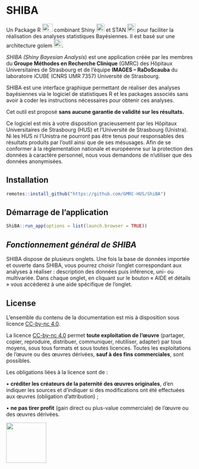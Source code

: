 # **SHIBA**

Un Package R ![](images/logo.jpg){width="28" height="22"} combinant
Shiny ![](images/shiny.png){height="22"} et STAN
![](images/stan_logo.png){height="22"} pour faciliter la réalisation des
analyses statistiques Bayésiennes. Il est basé sur une architecture
golem ![](images/golem.png){height="22"}.

*SHIBA (Shiny Bayesian Analysis*) est une application créée par les
membres du **Groupe Méthodes en Recherche Clinique** (GMRC) des Hôpitaux
Universitaires de Strasbourg et de l'équipe **IMAGES -- RaDoScauba** du
laboratoire iCUBE (CNRS UMR 7357) Université de Strasbourg.

SHIBA est une interface graphique permettant de réaliser des analyses
bayésiennes via le logiciel de statistiques R et les packages associés
sans avoir à coder les instructions nécessaires pour obtenir ces
analyses.

Cet outil est proposé **sans aucune garantie de validité sur les
résultats.**

Ce logiciel est mis à votre disposition gracieusement par les Hôpitaux
Universitaires de Strasbourg (HUS) et l'Université de Strasbourg
(Unistra). Ni les HUS ni l'Unistra ne pourront pas être tenus pour
responsables des résultats produits par l'outil ainsi que de ses
mésusages. Afin de se conformer à la règlementation nationale et
européenne sur la protection des données à caractère personnel, nous
vous demandons de n'utiliser que des données anonymisées.

## Installation 

``` r
remotes::install_github("https://github.com/GMRC-HUS/ShiBA")
``` 

## Démarrage de l'application

``` r
ShiBA::run_app(options = list(launch.browser = TRUE))
``` 

## ***Fonctionnement général de SHIBA***

SHIBA dispose de plusieurs onglets. Une fois la base de données importée
et ouverte dans SHIBA, vous pourrez choisir l'onglet correspondant aux
analyses à réaliser : description des données puis inférence, uni- ou
multivariée. Dans chaque onglet, en cliquant sur le bouton « AIDE et
détails » vous accéderez à une aide spécifique de l'onglet.


## License

L'ensemble du contenu de la documentation est mis à disposition sous
licence [CC-by-nc
4.0](https://creativecommons.org/licenses/by-nc/4.0/deed.fr).

La licence [CC-by-nc
4.0](https://creativecommons.org/licenses/by-nc/4.0/deed.fr) permet
**toute exploitation de l'œuvre** (partager, copier, reproduire,
distribuer, communiquer, réutiliser, adapter) par tous moyens, sous tous
formats et sous toutes licences. Toutes les exploitations de l'œuvre ou
des œuvres dérivées, **sauf à des fins commerciales**, sont possibles.

Les obligations liées à la licence sont de :

• **créditer les créateurs de la paternité des œuvres originales**, d'en
indiquer les sources et d'indiquer si des modifications ont été
effectuées aux œuvres (obligation d'attribution) ;

• **ne pas tirer profit** (gain direct ou plus-value commerciale) de
l'œuvre ou des œuvres dérivées.

![](images/by-nc.eu.png){width="108"}
